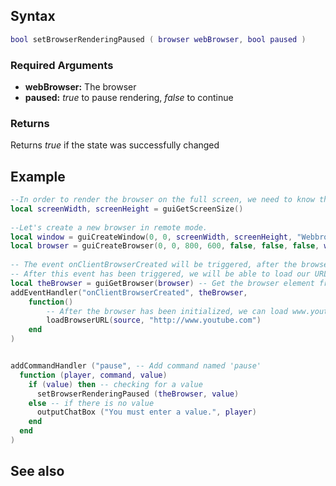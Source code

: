 
{{Client function}}
{{New feature/item|3.0150|1.5||
This function sets the rendering state of a browser.
}}

==Syntax==
<syntaxhighlight lang="lua">
bool setBrowserRenderingPaused ( browser webBrowser, bool paused )
</syntaxhighlight>
{{OOP|As of MTA: SA {{Current Version|master}} the counterpart is not implemented yet.|[[/browser.md|browser]]:setRenderingPaused|renderingPaused|isBrowserRenderingPaused}}

===Required Arguments===
*'''webBrowser:''' The browser
*'''paused:''' ''true'' to pause rendering, ''false'' to continue

===Returns===
Returns ''true'' if the state was successfully changed

==Example==
<syntaxhighlight lang="lua">
--In order to render the browser on the full screen, we need to know the dimensions.
local screenWidth, screenHeight = guiGetScreenSize()
 
--Let's create a new browser in remote mode.
local window = guiCreateWindow(0, 0, screenWidth, screenHeight, "Webbrowser", false)
local browser = guiCreateBrowser(0, 0, 800, 600, false, false, false, window)
 
-- The event onClientBrowserCreated will be triggered, after the browser has been initialized.
-- After this event has been triggered, we will be able to load our URL
local theBrowser = guiGetBrowser(browser) -- Get the browser element from gui-browser
addEventHandler("onClientBrowserCreated", theBrowser, 
	function()
		-- After the browser has been initialized, we can load www.youtube.com
		loadBrowserURL(source, "http://www.youtube.com")
	end
)


addCommandHandler ("pause", -- Add command named 'pause'
  function (player, command, value)
    if (value) then -- checking for a value
      setBrowserRenderingPaused (theBrowser, value) 
    else -- if there is no value
      outputChatBox ("You must enter a value.", player)
    end
  end
)
</syntaxhighlight>

==See also==
{{CEF_functions}}